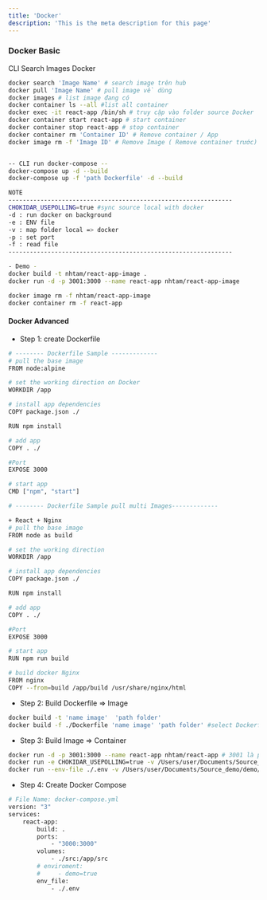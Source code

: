 ```yaml
---
title: 'Docker'
description: 'This is the meta description for this page'
---
```


### Docker Basic
CLI Search Images Docker
```bash
docker search 'Image Name' # search image trên hub
docker pull 'Image Name' # pull image về dùng
docker images # list image đang có
docker container ls --all #list all container 
docker exec -it react-app /bin/sh # truy cập vào folder source Docker
docker container start react-app # start container
docker container stop react-app # stop container
docker container rm 'Container ID' # Remove container / App
docker image rm -f 'Image ID' # Remove Image ( Remove container trước) '-f' --force 


-- CLI run docker-compose --
docker-compose up -d --build
docker-compose up -f 'path Dockerfile' -d --build
```

```bash
NOTE
---------------------------------------------------------------
CHOKIDAR_USEPOLLING=true #sync source local with docker 
-d : run docker on background
-e : ENV file
-v : map folder local => docker
-p : set port 
-f : read file
---------------------------------------------------------------

- Demo -
docker build -t nhtam/react-app-image .
docker run -d -p 3001:3000 --name react-app nhtam/react-app-image

docker image rm -f nhtam/react-app-image
docker container rm -f react-app
```

#### Docker Advanced 
- Step 1: create Dockerfile
```bash
# -------- Dockerfile Sample -------------
# pull the base image
FROM node:alpine

# set the working direction on Docker
WORKDIR /app

# install app dependencies
COPY package.json ./

RUN npm install

# add app
COPY . ./

#Port
EXPOSE 3000

# start app
CMD ["npm", "start"]

# -------- Dockerfile Sample pull multi Images-------------

+ React + Nginx
# pull the base image
FROM node as build

# set the working direction
WORKDIR /app

# install app dependencies
COPY package.json ./

RUN npm install

# add app
COPY . ./

#Port
EXPOSE 3000

# start app
RUN npm run build

# build docker Nginx
FROM nginx
COPY --from=build /app/build /usr/share/nginx/html

```

- Step 2: Build Dockerfile => Image
```bash
docker build -t 'name image'  'path folder' 
docker build -f ./Dockerfile 'name image' 'path folder' #select Dockerfile
```

- Step 3: Build Image => Container
```bash
docker run -d -p 3001:3000 --name react-app nhtam/react-app # 3001 là port của local , 3000 là port cua Docker 
docker run -e CHOKIDAR_USEPOLLING=true -v /Users/user/Documents/Source_demo/demo/reactdocker/src/:/app/src -d -p 3000:3000 --name react-app nhtam/react-app-image  #map folder local => docker
docker run --env-file ./.env -v /Users/user/Documents/Source_demo/demo/reactdocker/src/:/app/src -d -p 3000:3000 --name react-app nhtam/react-app-image
```


- Step 4: Create Docker Compose
```bash
# File Name: docker-compose.yml
version: "3"
services:
    react-app:
        build: .
        ports: 
            - "3000:3000"
        volumes:
            - ./src:/app/src
        # enviroment: 
        #     - demo=true
        env_file:
            - ./.env
```